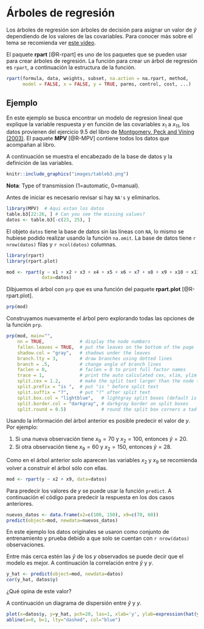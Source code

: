 # Árboles de regresión {#arb-de-regre}
Los árboles de regresión son árboles de decisión para asignar un valor de $\hat{y}$ dependiendo de los valores de las covariables. Para conocer más sobre el tema se recomienda ver [este video](https://www.youtube.com/watch?v=7VeUPuFGJHk).

El paquete **rpart** [@R-rpart] es uno de los paquetes que se pueden usar para crear árboles de regresión. La función para crear un árbol de regresión es `rpart`, a continuación la estructura de la función.

```r
rpart(formula, data, weights, subset, na.action = na.rpart, method,
      model = FALSE, x = FALSE, y = TRUE, parms, control, cost, ...)
```

## Ejemplo {-}
En este ejemplo se busca encontrar un modelo de regresion lineal que explique la variable respuesta $y$ en función de las covariables $x_1$ a $x_{11}$, los datos provienen del ejercicio 9.5 del libro de [Montgomery, Peck and Vining (2003)](https://www.amazon.com/Introduccion-analisis-regresion-lineal-Spanish/dp/9702403278). El paquete **MPV** [@R-MPV] contiene todos los datos que acompañan al libro.

A continuación se muestra el encabezado de la base de datos y la definición de las variables.

```r
knitr::include_graphics("images/tableb3.png")
```

__Nota__: Type of transmission (1=automatic, 0=manual).

Antes de iniciar es necesario revisar si hay `NA's` y eliminarlos.

```r
library(MPV)  # Aqui estan los datos
table.b3[22:26, ] # Can you see the missing values?
datos <- table.b3[-c(23, 25), ]
```

El objeto `datos` tiene la base de datos sin las líneas con `NA`, lo mismo se hubiese podido realizar usando la función `na.omit`. La base de datos tiene `r nrow(datos)` filas y `r ncol(datos)` columnas.

```r
library(rpart)
library(rpart.plot)
```

```r
mod <- rpart(y ~ x1 + x2 + x3 + x4 + x5 + x6 + x7 + x8 + x9 + x10 + x11,
             data=datos)
```

Dibjuemos el árbol con `prp` que es una función del paquete **rpart.plot** [@R-rpart.plot].

```r
prp(mod)
```

Construyamos nuevamente el árbol pero explorando todas las opciones de la función `prp`.

```r
prp(mod, main="",
    nn = TRUE,             # display the node numbers
    fallen.leaves = TRUE,  # put the leaves on the bottom of the page
    shadow.col = "gray",   # shadows under the leaves
    branch.lty = 3,        # draw branches using dotted lines
    branch = .5,           # change angle of branch lines
    faclen = 0,            # faclen = 0 to print full factor names
    trace = 1,             # print the auto calculated cex, xlim, ylim
    split.cex = 1.2,       # make the split text larger than the node text
    split.prefix = "is ",  # put "is " before split text
    split.suffix = "?",    # put "?" after split text
    split.box.col = "lightblue",   # lightgray split boxes (default is white)
    split.border.col = "darkgray", # darkgray border on split boxes
    split.round = 0.5)             # round the split box corners a tad
```

Usando la información del árbol anterior es posible predecir el valor de $y$. Por ejemplo:

1. Si una nueva observación tiene $x_9=70$ y $x_2=100$, entonces $\hat{y}=20$.
2. Si otra observación tiene $x_9=60$ y $x_2=150$, entonces $\hat{y}=28$.

Como en el árbol anterior solo aparecen las variables $x_2$ y $x_9$ se recomienda volver a construir el árbol sólo con ellas.

```r
mod <- rpart(y ~ x2 + x9, data=datos)
```

Para predecir los valores de $y$ se puede usar la función `predict`. A continuación el código para predecir la respuesta en los dos casos anteriores.

```r
nuevos_datos <- data.frame(x2=c(100, 150), x9=c(70, 60))
predict(object=mod, newdata=nuevos_datos)
```

En este ejemplo los datos originales se usaron como conjunto de entrenamiento y prueba debido a que solo se cuentan con `r nrow(datos)` observaciones.

Entre más cerca estén las $\hat{y}$ de los $y$ observados se puede decir que el modelo es mejor. A continuación la correlación entre $\hat{y}$ y $y$.

```r
y_hat <- predict(object=mod, newdata=datos)
cor(y_hat, datos$y)
```

¿Qué opina de este valor?

A continuación un diagrama de dispersión entre $\hat{y}$ y $y$.

```r
plot(x=datos$y, y=y_hat, pch=20, las=1, xlab='y', ylab=expression(hat(y)))
abline(a=0, b=1, lty="dashed", col="blue")
```



